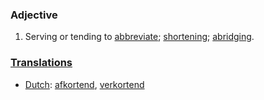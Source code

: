 ===Adjective===
#Serving or tending to [[abbreviate]]; [[shortening]]; [[abridging]].

===[[Translation]]s===
*[[Dutch]]: [[afkortend]], [[verkortend]]